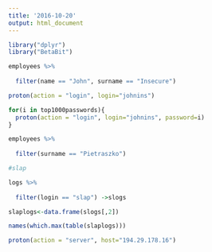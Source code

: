 ---
title: '2016-10-20'
output: html_document
---

 

```{r}

library("dplyr")
library("BetaBit")

employees %>%
  
  filter(name == "John", surname == "Insecure")

proton(action = "login", login="johnins")

for(i in top1000passwords){
  proton(action = "login", login="johnins", password=i)
}

employees %>%
  
  filter(surname == "Pietraszko")

#slap

logs %>%
  
  filter(login == "slap") ->slogs

slaplogs<-data.frame(slogs[,2])

names(which.max(table(slaplogs)))

proton(action = "server", host="194.29.178.16")



```
 
